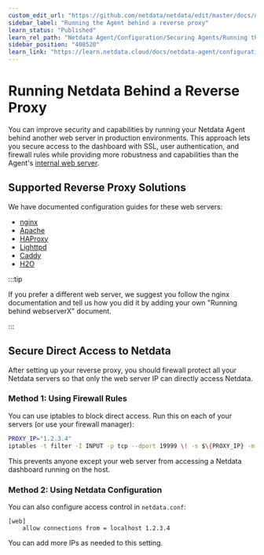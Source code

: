 ```yaml
---
custom_edit_url: "https://github.com/netdata/netdata/edit/master/docs/netdata-agent/configuration/running-the-netdata-agent-behind-a-reverse-proxy/README.md"
sidebar_label: "Running the Agent behind a reverse proxy"
learn_status: "Published"
learn_rel_path: "Netdata Agent/Configuration/Securing Agents/Running the Agent behind a reverse proxy"
sidebar_position: "408520"
learn_link: "https://learn.netdata.cloud/docs/netdata-agent/configuration/securing-agents/running-the-agent-behind-a-reverse-proxy/running-the-agent-behind-a-reverse-proxy"
---
```


# Running Netdata Behind a Reverse Proxy

You can improve security and capabilities by running your Netdata Agent behind another web server in production environments. This approach lets you secure access to the dashboard with SSL, user authentication, and firewall rules while providing more robustness and capabilities than the Agent's [internal web server](https://github.com/netdata/netdata/blob/master/src/web/README.md).

## Supported Reverse Proxy Solutions

We have documented configuration guides for these web servers:

- [nginx](/docs/netdata-agent/configuration/securing-agents/running-the-agent-behind-a-reverse-proxy/nginx)
- [Apache](/docs/netdata-agent/configuration/securing-agents/running-the-agent-behind-a-reverse-proxy/apache)
- [HAProxy](/docs/netdata-agent/configuration/securing-agents/running-the-agent-behind-a-reverse-proxy/haproxy)
- [Lighttpd](/docs/netdata-agent/configuration/securing-agents/running-the-agent-behind-a-reverse-proxy/lighttpd-v1.4.x)
- [Caddy](/docs/netdata-agent/configuration/securing-agents/running-the-agent-behind-a-reverse-proxy/caddy)
- [H2O](/docs/netdata-agent/configuration/securing-agents/running-the-agent-behind-a-reverse-proxy/h2o)

:::tip

If you prefer a different web server, we suggest you follow the nginx documentation and tell us how you did it by adding your own "Running behind webserverX" document.

:::

## Secure Direct Access to Netdata

After setting up your reverse proxy, you should firewall protect all your Netdata servers so that only the web server IP can directly access Netdata.

### Method 1: Using Firewall Rules

You can use iptables to block direct access. Run this on each of your servers (or use your firewall manager):

```bash
PROXY_IP="1.2.3.4"
iptables -t filter -I INPUT -p tcp --dport 19999 \! -s $\{PROXY_IP} -m conntrack --ctstate NEW -j DROP
```

This prevents anyone except your web server from accessing a Netdata dashboard running on the host.

### Method 2: Using Netdata Configuration

You can also configure access control in `netdata.conf`:

```text
[web]
    allow connections from = localhost 1.2.3.4
```

You can add more IPs as needed to this setting.
